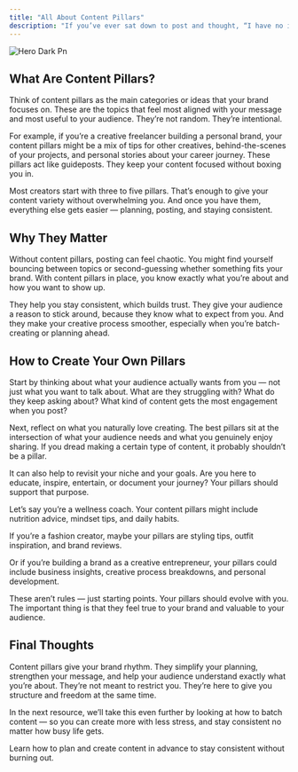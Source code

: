 ```yaml
---
title: "All About Content Pillars"
description: "If you’ve ever sat down to post and thought, “I have no idea what to say today,” you’re not alone. This is where content pillars come in. They’re your go-to topics — the core themes that guide what you post, how you show up, and what your brand becomes known for."
---
```


![Hero Dark Pn](/images/hero-dark.png)

## **What Are Content Pillars?**

Think of content pillars as the main categories or ideas that your brand focuses on. These are the topics that feel most aligned with your message and most useful to your audience. They’re not random. They’re intentional.

For example, if you’re a creative freelancer building a personal brand, your content pillars might be a mix of tips for other creatives, behind-the-scenes of your projects, and personal stories about your career journey. These pillars act like guideposts. They keep your content focused without boxing you in.

Most creators start with three to five pillars. That’s enough to give your content variety without overwhelming you. And once you have them, everything else gets easier — planning, posting, and staying consistent.

## **Why They Matter**

Without content pillars, posting can feel chaotic. You might find yourself bouncing between topics or second-guessing whether something fits your brand. With content pillars in place, you know exactly what you’re about and how you want to show up.

They help you stay consistent, which builds trust. They give your audience a reason to stick around, because they know what to expect from you. And they make your creative process smoother, especially when you’re batch-creating or planning ahead.

## **How to Create Your Own Pillars**

Start by thinking about what your audience actually wants from you — not just what you want to talk about. What are they struggling with? What do they keep asking about? What kind of content gets the most engagement when you post?

Next, reflect on what you naturally love creating. The best pillars sit at the intersection of what your audience needs and what you genuinely enjoy sharing. If you dread making a certain type of content, it probably shouldn’t be a pillar.

It can also help to revisit your niche and your goals. Are you here to educate, inspire, entertain, or document your journey? Your pillars should support that purpose.

<Tip>
  Let’s say you’re a wellness coach. Your content pillars might include nutrition advice, mindset tips, and daily habits.

  If you’re a fashion creator, maybe your pillars are styling tips, outfit inspiration, and brand reviews.

  Or if you’re building a brand as a creative entrepreneur, your pillars could include business insights, creative process breakdowns, and personal development.

  These aren’t rules — just starting points. Your pillars should evolve with you. The important thing is that they feel true to your brand and valuable to your audience.
</Tip>

## **Final Thoughts**

Content pillars give your brand rhythm. They simplify your planning, strengthen your message, and help your audience understand exactly what you’re about. They’re not meant to restrict you. They’re here to give you structure and freedom at the same time.

In the next resource, we’ll take this even further by looking at how to batch content — so you can create more with less stress, and stay consistent no matter how busy life gets.

<Card title="6 Steps to Content Batching" icon="calendar-check" iconType="duotone">
  Learn how to plan and create content in advance to stay consistent without burning out.
</Card>